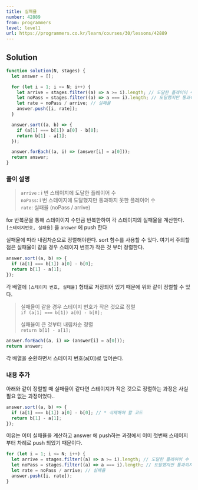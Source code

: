 ```yaml
---
title: 실패율
number: 42889
from: programmers
level: level1
url: https://programmers.co.kr/learn/courses/30/lessons/42889
---
```


## Solution

```js
function solution(N, stages) {
  let answer = [];

  for (let i = 1; i <= N; i++) {
    let arrive = stages.filter((a) => a >= i).length; // 도달한 플레이어 수
    let noPass = stages.filter((a) => a === i).length; // 도달했지만 통과히지 못한 플레이어 수
    let rate = noPass / arrive; // 실패율
    answer.push([i, rate]);
  }

  answer.sort((a, b) => {
    if (a[1] === b[1]) a[0] - b[0];
    return b[1] - a[1];
  });

  answer.forEach((a, i) => (answer[i] = a[0]));
  return answer;
}
```

### 풀이 설명

> `arrive` : i 번 스테이지에 도달한 플레이어 수  
> `noPass`: i 번 스테이지에 도달했지만 통과하지 못한 플레이어 수  
> `rate`: 실패율 (noPass / arrive)

for 반복문을 통해 스테이이지 수만큼 반복한하여 각 스테이지의 실패율을 계산한다.
`[스테이지번호, 실패율]` 을 `answer` 에 push 한다

실패율에 따라 내림차순으로 정렬해야한다. sort 함수를 사용할 수 있다.
여기서 주의할 점은 실패율이 같을 경우 스테이지 번호가 작은 것 부터 정렬한다.

```js
answer.sort((a, b) => {
  if (a[1] === b[1]) a[0] - b[0];
  return b[1] - a[1];
});
```

각 배열에 `[스테이지 번호, 실패율]` 형태로 저장되어 있기 때문에 위와 같이 정렬할 수 있다.

> 실패율이 같을 경우 스테이지 번호가 작은 것으로 정렬  
> `if (a[1] === b[1]) a[0] - b[0];`
>
> 실패율이 큰 것부터 내림차순 정렬  
> `return b[1] - a[1];`

```js
answer.forEach((a, i) => (answer[i] = a[0]));
return answer;
```

각 배열을 순환하면서 스테이지 번호(a[0])로 덮어쓴다.

### 내용 추가

아래와 같이 정렬할 때 실패율이 같다면 스테이지가 작은 것으로 정렬하는 과정은 사실 필요 없는 과정이었다..

```js
answer.sort((a, b) => {
  if (a[1] === b[1]) a[0] - b[0]; // * 삭제해야 할 코드
  return b[1] - a[1];
});
```

이유는 이미 실패율을 계산하고 answer 에 push하는 과정에서 이미 첫번째 스테이지부터 차례로 push 되었기 때문이다.

```js
for (let i = 1; i <= N; i++) {
  let arrive = stages.filter((a) => a >= i).length; // 도달한 플레이어 수
  let noPass = stages.filter((a) => a === i).length; // 도달했지만 통과히지 못한 플레이어 수
  let rate = noPass / arrive; // 실패율
  answer.push([i, rate]);
}
```
